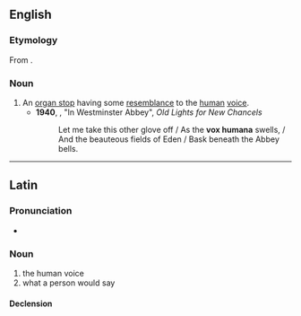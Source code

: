 ==English==

===Etymology===
From {{bor|en|la|vōx hūmāna}}.

===Noun===
{{wikipedia}}
{{en-noun}}

# An [[organ stop]] having some [[resemblance]] to the [[human]] [[voice]].
#* '''1940''', {{w|John Betjeman}}, "In Westminster Abbey", ''Old Lights for New Chancels''
#*: Let me take this other glove off / As the '''vox humana''' swells, / And the beauteous fields of Eden / Bask beneath the Abbey bells.

----

==Latin==

===Pronunciation===
* {{la-IPA|'vōx hūmāna}}

===Noun===
{{la-noun|[[vōx]]<3.F> [[humanus|hūmāna]]<+>}}

# the human voice
# what a person would say

====Declension====
{{la-ndecl|vōx<3.F> hūmāna<+>}}